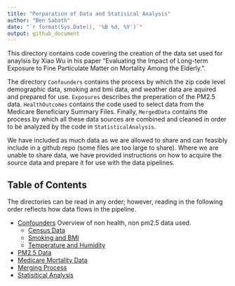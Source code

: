 ```yaml
---
title: "Perparation of Data and Statisical Analysis"
author: "Ben Sabath"
date: "`r format(Sys.Date(), '%B %d, %Y')`"
output: github_document
---
```


This directory contains code covering the creation of the data set used for anaylsis by Xiao Wu
in his paper "Evaluating the Impact of Long-term Exposure to Fine Particulate Matter on Mortality Among the Elderly.".

The directory `Confounders` contains the process by which the zip code level demographic data, smoking and bmi data, and weather data are aquired and prepared for use. `Exposures` describes the preperation of the PM2.5 data. `HealthOutcomes` contains the code used to select data from the Medicare Beneficiary Summary Files. Finally, `MergedData` contains the process by which all these data sources are combined and cleaned in order to be analyzed by the code in `StatisticalAnalysis`.

We have included as much data as we are allowed to share and can feasibly include in a github repo (some files are too large to share). Where we are unable to share data, we have provided instructions on how to acquire the source data and prepare it for use with the data pipelines.

## Table of Contents

The directories can be read in any order; however, reading in the following order reflects how data flows 
in the pipeline.

 - [Confounders](Confounders/readme.md) Overview of non health, non pm2.5 data used.
   - [Census Data](Confounders/census/readme.md)
   - [Smoking and BMI](Confounders/brfss/readme.md)
   - [Temperature and Humidity](Confounders/earth_engine/readme.md)
- [PM2.5 Data](Exposures/readme.md)
- [Medicare Mortality Data](HealthOutcomes/readme.md)
- [Merging Process](MergedData/readme.md)
- [Statisitical Analysis](StatisticalAnalysis/README.md)
  
